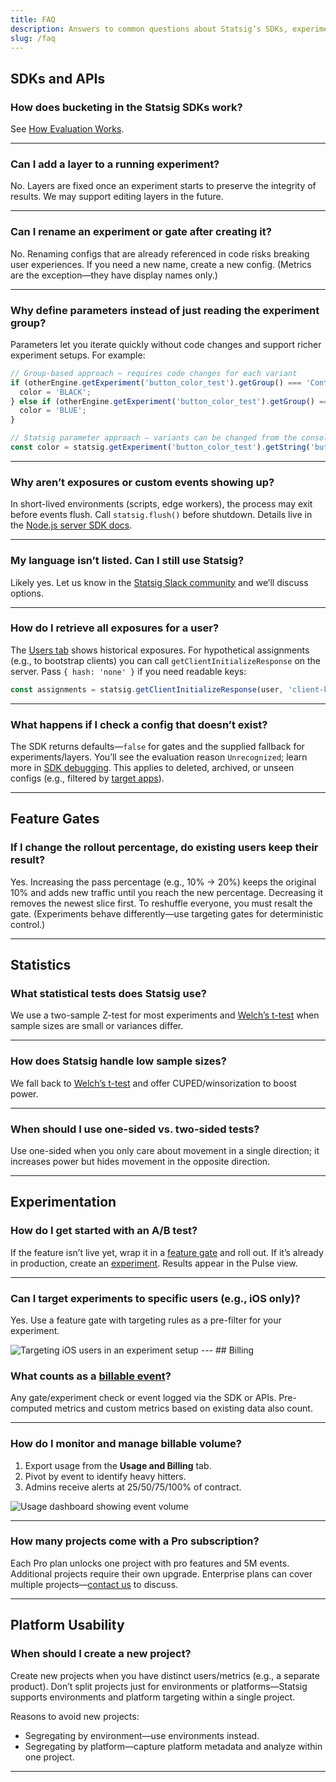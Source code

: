 ```yaml
---
title: FAQ
description: Answers to common questions about Statsig’s SDKs, experiments, gates, billing, and platform usage.
slug: /faq
---
```


## SDKs and APIs

### How does bucketing in the Statsig SDKs work?
See [How Evaluation Works](/sdks/how-evaluation-works).

---

### Can I add a layer to a running experiment?
No. Layers are fixed once an experiment starts to preserve the integrity of results. We may support editing layers in the future.

---

### Can I rename an experiment or gate after creating it?
No. Renaming configs that are already referenced in code risks breaking user experiences. If you need a new name, create a new config. (Metrics are the exception—they have display names only.)

---

### Why define parameters instead of just reading the experiment group?
Parameters let you iterate quickly without code changes and support richer experiment setups. For example:

```js
// Group-based approach — requires code changes for each variant
if (otherEngine.getExperiment('button_color_test').getGroup() === 'Control') {
  color = 'BLACK';
} else if (otherEngine.getExperiment('button_color_test').getGroup() === 'Blue') {
  color = 'BLUE';
}

// Statsig parameter approach — variants can be changed from the console
const color = statsig.getExperiment('button_color_test').getString('button_color', 'BLACK');
```

---

### Why aren’t exposures or custom events showing up?
In short-lived environments (scripts, edge workers), the process may exit before events flush. Call `statsig.flush()` before shutdown. Details live in the [Node.js server SDK docs](/server/nodejsServerSDK#flushing-events).

---

### My language isn’t listed. Can I still use Statsig?
Likely yes. Let us know in the [Statsig Slack community](https://statsig.com/slack) and we’ll discuss options.

---

### How do I retrieve all exposures for a user?
The [Users tab](https://console.statsig.com/users) shows historical exposures. For hypothetical assignments (e.g., to bootstrap clients) you can call `getClientInitializeResponse` on the server. Pass `{ hash: 'none' }` if you need readable keys:

```js
const assignments = statsig.getClientInitializeResponse(user, 'client-key', { hash: 'none' });
```

---

### What happens if I check a config that doesn’t exist?
The SDK returns defaults—`false` for gates and the supplied fallback for experiments/layers. You’ll see the evaluation reason `Unrecognized`; learn more in [SDK debugging](/sdk/debugging#evaluation-reason). This applies to deleted, archived, or unseen configs (e.g., filtered by [target apps](/sdk-keys/target-apps/)).

---

## Feature Gates

### If I change the rollout percentage, do existing users keep their result?
Yes. Increasing the pass percentage (e.g., 10% → 20%) keeps the original 10% and adds new traffic until you reach the new percentage. Decreasing it removes the newest slice first. To reshuffle everyone, you must resalt the gate. (Experiments behave differently—use targeting gates for deterministic control.)

---

## Statistics

### What statistical tests does Statsig use?
We use a two-sample Z-test for most experiments and [Welch’s t-test](/stats-engine/p-value#welchs-t-test) when sample sizes are small or variances differ.

---

### How does Statsig handle low sample sizes?
We fall back to [Welch’s t-test](/stats-engine/p-value#welchs-t-test) and offer CUPED/winsorization to boost power.

---

### When should I use one-sided vs. two-sided tests?
Use one-sided when you only care about movement in a single direction; it increases power but hides movement in the opposite direction.

---

## Experimentation

### How do I get started with an A/B test?
If the feature isn’t live yet, wrap it in a [feature gate](/guides/first-feature) and roll out. If it’s already in production, create an [experiment](/guides/abn-tests). Results appear in the Pulse view.

---

### Can I target experiments to specific users (e.g., iOS only)?
Yes. Use a feature gate with targeting rules as a pre-filter for your experiment.

<Frame>
  <img src="/images/experiments/power-analysis/navigation.png" alt="Targeting iOS users in an experiment setup" />
</Frame>
---
## Billing

### What counts as a [billable event](https://statsig.com/pricing#faq)?
Any gate/experiment check or event logged via the SDK or APIs. Pre-computed metrics and custom metrics based on existing data also count.

---

### How do I monitor and manage billable volume?
1. Export usage from the **Usage and Billing** tab.
2. Pivot by event to identify heavy hitters.
3. Admins receive alerts at 25/50/75/100% of contract.

<Frame>
  <img src="/images/guides/first-feature/diagnostics-stream.png" alt="Usage dashboard showing event volume" />
</Frame>

---

### How many projects come with a Pro subscription?
Each Pro plan unlocks one project with pro features and 5M events. Additional projects require their own upgrade. Enterprise plans can cover multiple projects—[contact us](https://statsig.com/contact/demo) to discuss.

---

## Platform Usability

### When should I create a new project?
Create new projects when you have distinct users/metrics (e.g., a separate product). Don’t split projects just for environments or platforms—Statsig supports environments and platform targeting within a single project.

Reasons to avoid new projects:
- Segregating by environment—use environments instead.
- Segregating by platform—capture platform metadata and analyze within one project.

---
